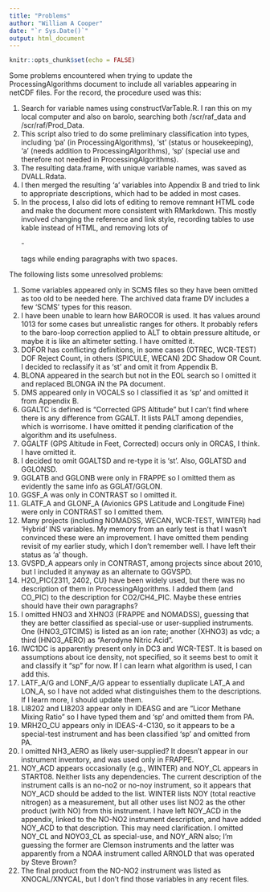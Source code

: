 ```yaml
---
title: "Problems"
author: "William A Cooper"
date: "`r Sys.Date()`"
output: html_document
---
```


```r
knitr::opts_chunk$set(echo = FALSE)
```

Some problems encountered when trying to update the ProcessingAlgorithms document to include all variables appearing in netCDF files. For the record, the procedure used was this:  

1. Search for variable names using constructVarTable.R. I ran this on my local computer and also on barolo, searching both /scr/raf_data and /scr/raf/Prod_Data.  
2. This script also tried to do some preliminary classification into types, including 'pa' (in ProcessingAlgorithms), 'st' (status or housekeeping), 'a' (needs addition to ProcessingAlgorithms), 'sp' (special use and therefore not needed in ProcessingAlgorithms).  
3. The resulting data.frame, with unique variable names, was saved as DVALL.Rdata.  
4. I then merged the resulting 'a' variables into Appendix B and tried to link to appropriate descriptions, which had to be added in most cases.  
5. In the process, I also did lots of editing to remove remnant HTML code and make the document more consistent with RMarkdown. This mostly involved changing the reference and link style, recording tables to use kable instead of HTML, and removing lots of <p>-</p> tags while ending paragraphs with two spaces.  

The following lists some unresolved problems:  

1. Some variables appeared only in SCMS files so they have been omitted as too old to be needed here. The archived data frame DV includes a few 'SCMS' types for this reason.  
2. I have been unable to learn how BAROCOR is used. It has values around 1013 for some cases but unrealistic ranges for others. It probably refers to the baro-loop correction applied to ALT to obtain pressure altitude, or maybe it is like an altimeter setting. I have omitted it.  
3. DOFOR has conflicting definitions, in some cases (OTREC, WCR-TEST) DOF Reject Count, in others (SPICULE, WECAN) 2DC Shadow OR Count. I decided to reclassify it as 'st' and omit it from Appendix B.  
4. BLONA appeared in the search but not in the EOL search so I omitted it and replaced BLONGA iN the PA document.  
5. DMS appeared only in VOCALS so I classified it as 'sp' and omitted it from Appendix B.  
6. GGALTC is defined is "Corrected GPS Altitude" but I can't find where there is any difference from GGALT. It lists PALT among dependies, which is worrisome. I have omitted it pending clarification of the algorithm and its usefulness.  
7. GGALTF (GPS Altitude in Feet, Corrected) occurs only in ORCAS, I think. I have omitted it.  
8. I decided to omit GGALTSD and re-type it is 'st'. Also, GGLATSD and GGLONSD.  
9. GGLATB and GGLONB were only in FRAPPE so I omitted them as evidently the same info as GGLAT/GGLON.  
10. GGSF_A was only in CONTRAST so I omitted it.  
11. GLATF_A and GLONF_A (Avionics GPS Latitude and Longitude Fine) were only in CONTRAST so I omitted them.  
12. Many projects (including NOMADSS, WECAN, WCR-TEST, WINTER) had 'Hybrid' INS variables. My memory from an early test is that I wasn't convinced these were an improvement. I have omitted them pending revisit of my earlier study, which I don't remember well. I have left their status as 'a' though.  
13. GVSPD_A appears only in CONTRAST, among projects since about 2010, but I included it anyway as an alternate to GGVSPD.  
14. H2O_PIC{2311, 2402, CU} have been widely used, but there was no description of them in ProcessingAlgorithms. I added them (and CO_PIC) to the description for CO2/CH4_PIC. Maybe these entries should have their own paragraphs?  
15. I omitted HNO3 and XHNO3 (FRAPPE and NOMADSS), guessing that they are better classified as special-use or user-supplied instruments. One (HNO3_GTCIMS) is listed as an ion rate; another (XHNO3) as vdc; a third (HNO3_AERO) as "Aerodyne Nitric Acid".  
16. IWC1DC is apparently present only in DC3 and WCR-TEST. It is based on assumptions about ice density, not specified, so it seems best to omit it and classify it "sp" for now. If I can learn what algorithm is used, I can add this.  
17. LATF_A/G and LONF_A/G appear to essentially duplicate LAT_A and LON_A, so I have not added what distinguishes them to the descriptions. If I learn more, I should update them.  
18. LI8202 and LI8203 appear only in IDEASG and are "Licor Methane Mixing Ratio" so I have typed them and 'sp' and omitted them from PA.  
19. MRH2O_CU appears only in IDEAS-4-C130, so it appears to be a special-test instrument and has been classified 'sp' and omitted from PA.  
20. I omitted NH3_AERO as likely user-supplied? It doesn't appear in our instrument inventory, and was used only in FRAPPE.  
21. NOY_ACD appears occasionally (e.g., WINTER) and NOY_CL appears in START08. Neither lists any dependencies. The current description of the instrument calls is an no-no2 or no-noy instrument, so it appears that NOY_ACD should be added to the list. WINTER lists NOY (total reactive nitrogen) as a measurement, but all other uses list NO2 as the other product (with NO) from this instrument. I have left NOY_ACD in the appendix, linked to the NO-NO2 instrument description, and have added NOY_ACD to that description. This may need clarification. I omitted NOY_CL and NOYO3_CL as special-use, and NOY_ARN also; I'm guessing the former are Clemson instruments and the latter was apparently from a NOAA instrument called ARNOLD that was operated by Steve Brown?      
22. The final product from the NO-NO2 instrument was listed as XNOCAL/XNYCAL, but I don't find those variables in any recent files.  


